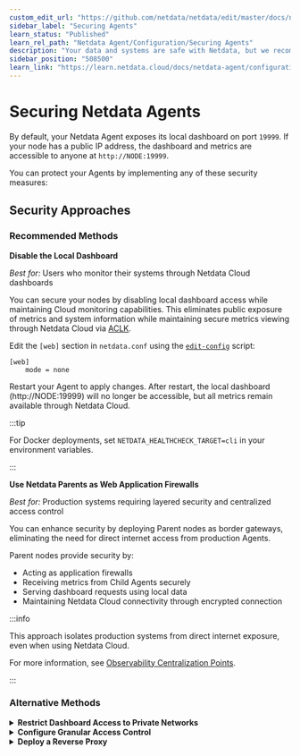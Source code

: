 ```yaml
---
custom_edit_url: "https://github.com/netdata/netdata/edit/master/docs/netdata-agent/securing-netdata-agents.md"
sidebar_label: "Securing Agents"
learn_status: "Published"
learn_rel_path: "Netdata Agent/Configuration/Securing Agents"
description: "Your data and systems are safe with Netdata, but we recommend a few easy ways to improve the security of your infrastructure."
sidebar_position: "508500"
learn_link: "https://learn.netdata.cloud/docs/netdata-agent/configuration/securing-agents/securing-agents"
---
```


# Securing Netdata Agents

By default, your Netdata Agent exposes its local dashboard on port `19999`. If your node has a public IP address, the dashboard and metrics are accessible to anyone at `http://NODE:19999`.

You can protect your Agents by implementing any of these security measures:

## Security Approaches

### Recommended Methods

**Disable the Local Dashboard**

*Best for:* Users who monitor their systems through Netdata Cloud dashboards

You can secure your nodes by disabling local dashboard access while maintaining Cloud monitoring capabilities. This eliminates public exposure of metrics and system information while maintaining secure metrics viewing through Netdata Cloud via [ACLK](/docs/netdata-cloud/agent-cloud-link-aclk).

Edit the `[web]` section in `netdata.conf` using the [`edit-config`](/docs/netdata-agent/configuration#edit-configuration-files) script:

```text
[web]
    mode = none
```

Restart your Agent to apply changes. After restart, the local dashboard (http://NODE:19999) will no longer be accessible, but all metrics remain available through Netdata Cloud.

:::tip

For Docker deployments, set `NETDATA_HEALTHCHECK_TARGET=cli` in your environment variables.

:::

**Use Netdata Parents as Web Application Firewalls**

*Best for:* Production systems requiring layered security and centralized access control

You can enhance security by deploying Parent nodes as border gateways, eliminating the need for direct internet access from production Agents.

Parent nodes provide security by:

- Acting as application firewalls
- Receiving metrics from Child Agents securely
- Serving dashboard requests using local data
- Maintaining Netdata Cloud connectivity through encrypted connection

:::info

This approach isolates production systems from direct internet exposure, even when using Netdata Cloud.

For more information, see [Observability Centralization Points](/docs/observability-centralization-points).

:::

### Alternative Methods

<details>
<summary><strong>Restrict Dashboard Access to Private Networks</strong></summary>

**Best for:** Organizations with private management networks

You can enhance security by binding the Agent to your organization's private management network interface. This limits dashboard access to your administrative LAN only.

**Configuration:**

Edit the `[web]` section in `netdata.conf` using the [`edit-config`](/docs/netdata-agent/configuration#edit-configuration-files) script:

```text
[web]
    bind to = 10.1.1.1:19999 localhost:19999
```

The Agent supports binding to multiple IPs and ports. When using hostnames, all resolved IPs will be used (for example, `localhost` typically resolves to both `127.0.0.1` and `::1`).

**Cloud Environment Setup:**

For cloud environments without private LAN capabilities or multi-cloud deployments, you can create a virtual management network using mesh VPN tools like `tincd` or `gvpe`. These tools enable secure, private communication between servers while allowing administration stations to access management functions across your cloud infrastructure.

For `gvpe` specifically, we maintain a [deployment tool](https://github.com/netdata/netdata-demo-site/tree/master/gvpe) that includes pre-compiled binaries for Linux and FreeBSD, macOS compilation script, and configuration templates. We use this tool to manage our Netdata demo sites across multiple hosting providers.

</details>

<details>
<summary><strong>Configure Granular Access Control</strong></summary>

**Best for:** Specific IP address or hostname-based access requirements

You can restrict access to your local dashboard while maintaining Netdata Cloud connectivity by using [access lists](/docs/netdata-agent/configuration/securing-agents/web-server-reference#access-lists).

**Basic Access Control:**

Edit the `[web]` section in `netdata.conf` using the [`edit-config`](/docs/netdata-agent/configuration#edit-configuration-files) script.

Use the `allow connections from` setting to permit specific IP addresses or hostnames:

```text
[web]
    # Allow only localhost connections
    allow connections from = localhost

    # Allow only from management LAN running on `10.X.X.X`
    allow connections from = 10.*

    # Allow connections only from a specific FQDN/hostname
    allow connections from = example*
```

The default setting `localhost *` allows both localhost and all external connections. You can customize this using Netdata's [simple patterns](/docs/developer-and-contributor-corner/libnetdata/simple-patterns).

**Advanced Feature-Specific Controls:**

While `allow connections from` globally controls access to all Netdata services, you can set specific permissions for individual features:

```text
[web]
    allow connections from = localhost *
    allow dashboard from = localhost *
    allow badges from = *
    allow streaming from = *
    allow netdata.conf from = localhost fd* 10.* 192.168.* 172.16.* 172.17.* 172.18.* 172.19.* 172.20.* 172.21.* 172.22.* 172.23.* 172.24.* 172.25.* 172.26.* 172.27.* 172.28.* 172.29.* 172.30.* 172.31.*
    allow management from = localhost
```

**Additional Security Options:**

- Review detailed access list options in the [Web Server documentation](/docs/netdata-agent/configuration/securing-agents/web-server-reference#access-lists)
- Consider [enabling SSL](/docs/netdata-agent/configuration/securing-agents/web-server-reference#examples) to encrypt local dashboard traffic (Netdata Cloud connections are always TLS-encrypted)

</details>

<details>
<summary><strong>Deploy a Reverse Proxy</strong></summary>

**Best for:** Multi-agent environments requiring unified authentication and SSL termination

You can secure multiple Agents using a single authenticating web server as a reverse proxy. This provides:

- Unified access through URLs like `http://{HOST}/netdata/{NETDATA_HOSTNAME}/`
- Single sign-on across all Agents
- Optional TLS encryption

**Supported Web Servers:**

We provide detailed configuration guides for popular web servers:

- [nginx](/docs/netdata-agent/configuration/securing-agents/running-the-agent-behind-a-reverse-proxy/nginx)
- [HAProxy](/docs/netdata-agent/configuration/securing-agents/running-the-agent-behind-a-reverse-proxy/haproxy)
- [Apache](/docs/netdata-agent/configuration/securing-agents/running-the-agent-behind-a-reverse-proxy/apache)
- [Lighttpd](/docs/netdata-agent/configuration/securing-agents/running-the-agent-behind-a-reverse-proxy/lighttpd-v1.4.x)
- [Caddy](/docs/netdata-agent/configuration/securing-agents/running-the-agent-behind-a-reverse-proxy/caddy)
- [H2O](/docs/netdata-agent/configuration/securing-agents/running-the-agent-behind-a-reverse-proxy/h2o)

</details>
